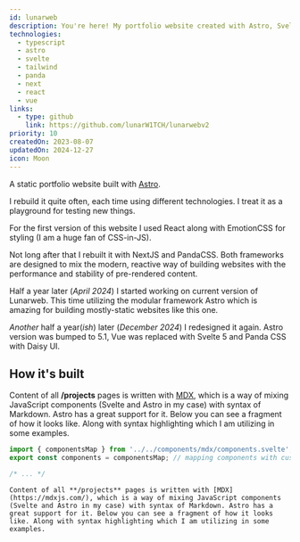 ```yaml
---
id: lunarweb
description: You're here! My portfolio website created with Astro, Svelte and Tailwind. Previous versions used NextJS, and Panda CSS among others.
technologies:
  - typescript
  - astro
  - svelte
  - tailwind
  - panda
  - next
  - react
  - vue
links:
  - type: github
    link: https://github.com/lunarW1TCH/lunarwebv2
priority: 10
createdOn: 2023-08-07
updatedOn: 2024-12-27
icon: Moon
---
```



A static portfolio website built with [Astro](https://astro.build/).

I rebuild it quite often, each time using different technologies. I treat it as a playground for testing new things.

For the first version of this website I used React along with EmotionCSS for styling (I am a huge fan of CSS-in-JS).

Not long after that I rebuilt it with NextJS and PandaCSS. Both frameworks are designed to mix the modern, reactive way of building websites with the performance and stability of pre-rendered content.

Half a year later (_April 2024_) I started working on current version of Lunarweb. This time utilizing
the modular framework Astro which is amazing for building mostly-static websites
like this one.

_Another_ half a year(_ish_) later (_December 2024_) I redesigned it again. Astro version was bumped to 5.1, Vue was replaced with Svelte 5 and Panda CSS with Daisy UI.

## How it's built

Content of all **/projects** pages is written with [MDX](https://mdxjs.com/), which is a way of mixing JavaScript components (Svelte and Astro in my case) with syntax of Markdown. Astro has a great support for it. Below you can see a fragment of how it looks like. Along with syntax highlighting which I am utilizing in some examples.

```ts
import { componentsMap } from '../../components/mdx/components.svelte';
export const components = componentsMap; // mapping components with custom styling
```

```jsx
/* ... */
```

```mdx
Content of all **/projects** pages is written with [MDX](https://mdxjs.com/), which is a way of mixing JavaScript components (Svelte and Astro in my case) with syntax of Markdown. Astro has a great support for it. Below you can see a fragment of how it looks like. Along with syntax highlighting which I am utilizing in some examples.
```

